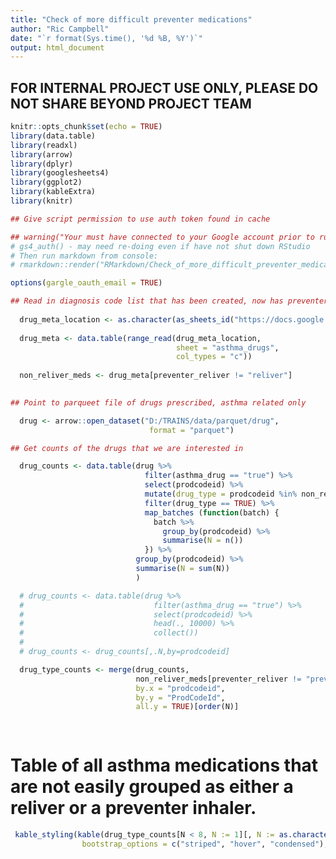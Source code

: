 ```yaml
---
title: "Check of more difficult preventer medications"
author: "Ric Campbell"
date: "`r format(Sys.time(), '%d %B, %Y')`"
output: html_document
---
```


## FOR INTERNAL PROJECT USE ONLY, PLEASE DO NOT SHARE BEYOND PROJECT TEAM

```r
knitr::opts_chunk$set(echo = TRUE)
library(data.table)
library(readxl)
library(arrow)
library(dplyr)
library(googlesheets4)
library(ggplot2)
library(kableExtra)
library(knitr)
```

```r

## Give script permission to use auth token found in cache

## warning("Your must have connected to your Google account prior to running this script as it uses the auth token found in the cache")
# gs4_auth() - may need re-doing even if have not shut down RStudio
# Then run markdown from console:
# rmarkdown::render("RMarkdown/Check_of_more_difficult_preventer_medications.Rmd")

options(gargle_oauth_email = TRUE)

```

```r

## Read in diagnosis code list that has been created, now has preventer_reliver col (might be updated)
  
  drug_meta_location <- as.character(as_sheets_id("https://docs.google.com/spreadsheets/d/1LfbKdBY4ygA6hWIMZbFCVlTm3Ecnf2z2ktl8FEZtleE/edit#gid=1523310571")) 
  
  drug_meta <- data.table(range_read(drug_meta_location,
                                     sheet = "asthma_drugs",
                                     col_types = "c"))
  
  non_reliver_meds <- drug_meta[preventer_reliver != "reliver"]
  
```

```r

## Point to parqueet file of drugs prescribed, asthma related only

  drug <- arrow::open_dataset("D:/TRAINS/data/parquet/drug",
                               format = "parquet")

```

```r

## Get counts of the drugs that we are interested in

  drug_counts <- data.table(drug %>%
                              filter(asthma_drug == "true") %>%
                              select(prodcodeid) %>%
                              mutate(drug_type = prodcodeid %in% non_reliver_meds$ProdCodeId) %>%
                              filter(drug_type == TRUE) %>%
                              map_batches (function(batch) {
                                batch %>%
                                  group_by(prodcodeid) %>%
                                  summarise(N = n())
                              }) %>%
                            group_by(prodcodeid) %>%
                            summarise(N = sum(N))
                            )

  # drug_counts <- data.table(drug %>%
  #                             filter(asthma_drug == "true") %>%
  #                             select(prodcodeid) %>%
  #                             head(., 10000) %>%
  #                             collect())
  # 
  # drug_counts <- drug_counts[,.N,by=prodcodeid]

  drug_type_counts <- merge(drug_counts,
                            non_reliver_meds[preventer_reliver != "preventer", .(ProdCodeId, preventer_reliver, TermfromEMIS)],
                            by.x = "prodcodeid",
                            by.y = "ProdCodeId",
                            all.y = TRUE)[order(N)]
  
                            
```


# Table of all asthma medications that are not easily grouped as either a reliver or a preventer inhaler.

```r

 kable_styling(kable(drug_type_counts[N < 8, N := 1][, N := as.character(N)][N == "1", N := "*"][N != "*", N := round(as.integer(N)/5)*5]),
                bootstrap_options = c("striped", "hover", "condensed"), fixed_thead = TRUE)

```
